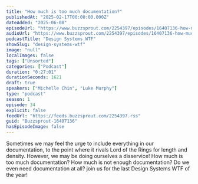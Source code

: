 ```yaml
---
title: "How much is too much documentation?"
publishedAt: "2025-02-17T00:00:00.000Z"
dateAdded: "2025-06-08"
episodeUrl: "https://www.buzzsprout.com/2254397/episodes/16407136-how-much-is-too-much-documentation.mp3"
audioUrl: "https://www.buzzsprout.com/2254397/episodes/16407136-how-much-is-too-much-documentation.mp3"
podcastTitle: "Design Systems WTF"
showSlug: "design-systems-wtf"
image: "null"
localImages: false
tags: ["Unsorted"]
categories: ["Podcast"]
duration: "0:27:01"
durationSeconds: 1621
draft: true
speakers: ["Michelle Chin", "Luke Murphy"]
type: "podcast"
season: 1
episode: 34
explicit: false
feedUrl: "https://feeds.buzzsprout.com/2254397.rss"
guid: "Buzzsprout-16407136"
hasEpisodeImage: false
---
```

Sometimes we may feel the urge to include everything in our documentation, to the point where it rivals Lord of the Rings for length and density. However, we may be doing ourselves a disservice! How much is too much documentation? How much is not enough documentation? Do we even need documentation at all? join us for the last Design Systems WTF of the year!
